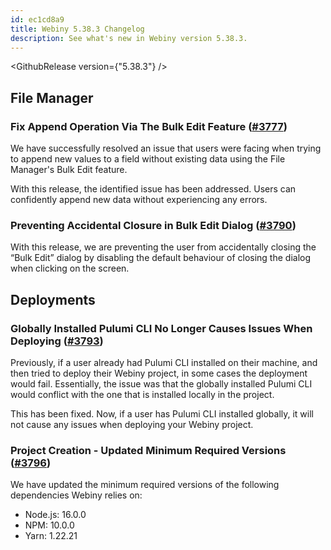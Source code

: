 ```yaml
---
id: ec1cd8a9
title: Webiny 5.38.3 Changelog
description: See what's new in Webiny version 5.38.3.
---
```


<GithubRelease version={"5.38.3"} />

## File Manager

### Fix Append Operation Via The Bulk Edit Feature ([#3777](https://github.com/webiny/webiny-js/pull/3777))

We have successfully resolved an issue that users were facing when trying to append new values to a field without existing data using the File Manager's Bulk Edit feature.

With this release, the identified issue has been addressed. Users can confidently append new data without experiencing any errors.

### Preventing Accidental Closure in Bulk Edit Dialog  ([#3790](https://github.com/webiny/webiny-js/pull/3790))

With this release, we are preventing the user from accidentally closing the “Bulk Edit” dialog by disabling the default behaviour of closing the dialog when clicking on the screen.

## Deployments

### Globally Installed Pulumi CLI No Longer Causes Issues When Deploying ([#3793](https://github.com/webiny/webiny-js/pull/3793))

Previously, if a user already had Pulumi CLI installed on their machine, and then tried to deploy their Webiny project, in some cases the deployment would fail. Essentially, the issue was that the globally installed Pulumi CLI would conflict with the one that is installed locally in the project.

This has been fixed. Now, if a user has Pulumi CLI installed globally, it will not cause any issues when deploying your Webiny project.

### Project Creation - Updated Minimum Required Versions ([#3796](https://github.com/webiny/webiny-js/pull/3796))

We have updated the minimum required versions of the following dependencies Webiny relies on:

- Node.js: 16.0.0
- NPM: 10.0.0
- Yarn: 1.22.21
